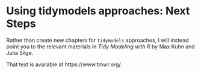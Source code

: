 # Using tidymodels approaches: Next Steps

Rather than create new chapters for `tidymodels` approaches, I will instead point you to the relevant materials in *Tidy Modeling with R* by Max Kuhn and Julia Silge.

That text is available at https://www.tmwr.org/.

